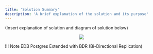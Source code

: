 ```yaml
---
title: 'Solution Summary'
description: 'A brief explanation of the solution and its purpose'
---
```

(Insert explanation of solution and diagram of solution below)

<p align="center">
  <img  src="Images/PlaceholderImage.png">
</p>



!!! Note
    EDB Postgres Extended with BDR (Bi-Directional Replication)